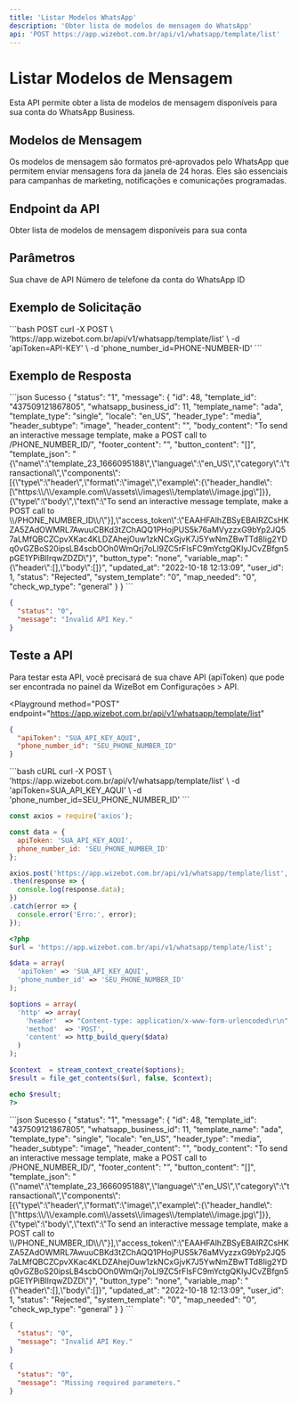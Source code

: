 ```yaml
---
title: 'Listar Modelos WhatsApp'
description: 'Obter lista de modelos de mensagem do WhatsApp'
api: 'POST https://app.wizebot.com.br/api/v1/whatsapp/template/list'
---
```


# Listar Modelos de Mensagem

Esta API permite obter a lista de modelos de mensagem disponíveis para sua conta do WhatsApp Business.

## Modelos de Mensagem

Os modelos de mensagem são formatos pré-aprovados pelo WhatsApp que permitem enviar mensagens fora da janela de 24 horas. Eles são essenciais para campanhas de marketing, notificações e comunicações programadas.

## Endpoint da API

<ParamField method="POST" type="string">
  Obter lista de modelos de mensagem disponíveis para sua conta
</ParamField>

## Parâmetros

<ParamField query="apiToken" type="string" required>
  Sua chave de API
</ParamField>

<ParamField query="phone_number_id" type="string" required>
  Número de telefone da conta do WhatsApp ID
</ParamField>

## Exemplo de Solicitação

<CodeGroup>
```bash POST
curl -X POST \ 
'https://app.wizebot.com.br/api/v1/whatsapp/template/list' \
-d 'apiToken=API-KEY' \
-d 'phone_number_id=PHONE-NUMBER-ID'
```
</CodeGroup>

## Exemplo de Resposta

<CodeGroup>
```json Sucesso
{
  "status": "1",
  "message": {
    "id": 48,
    "template_id": "437509121867805",
    "whatsapp_business_id": 11,
    "template_name": "ada",
    "template_type": "single",
    "locale": "en_US",
    "header_type": "media",
    "header_subtype": "image",
    "header_content": "",
    "body_content": "To send an interactive message template, make a POST call to /PHONE_NUMBER_ID/",
    "footer_content": "",
    "button_content": "[]",
    "template_json": "{\"name\":\"template_23_1666095188\",\"language\":\"en_US\",\"category\":\"transactional\",\"components\":[{\"type\":\"header\",\"format\":\"image\",\"example\":{\"header_handle\":[\"https:\\/\\/example.com\\/assets\\/images\\/template\\/image.jpg\"]}},{\"type\":\"body\",\"text\":\"To send an interactive message template, make a POST call to \\/PHONE_NUMBER_ID\\/\"}],\"access_token\":\"EAAHFAlhZBSyEBAIRZCsHKZA5ZAdOWMRL7AwuuCBKd3tZChAQQ1PHojPUS5k76aMVyzzxG9bYp2JQ57aLMfQBCZCpvXKac4KLDZAhejOuw1zkNCxGjvK7J5YwNmZBwTTd8Iig2YDq0vGZBoS20ipsLB4scbOOh0WmQrj7oLI9ZC5rFlsFC9mYctgQKIyJCvZBfgn5pGE1YPiBllrqwZDZD\"}",
    "button_type": "none",
    "variable_map": "{\"header\":[],\"body\":[]}",
    "updated_at": "2022-10-18 12:13:09",
    "user_id": 1,
    "status": "Rejected",
    "system_template": "0",
    "map_needed": "0",
    "check_wp_type": "general"
  }
}
```

```json Erro
{
  "status": "0",
  "message": "Invalid API Key."
}
```
</CodeGroup>

## Teste a API

<Note>
  Para testar esta API, você precisará de sua chave API (apiToken) que pode ser encontrada no painel da WizeBot em Configurações > API.
</Note>

<Playground
  method="POST"
  endpoint="https://app.wizebot.com.br/api/v1/whatsapp/template/list"
>
  ```json
  {
    "apiToken": "SUA_API_KEY_AQUI",
    "phone_number_id": "SEU_PHONE_NUMBER_ID"
  }
  ```
</Playground>

<RequestExample>
  ```bash cURL
  curl -X POST \
    'https://app.wizebot.com.br/api/v1/whatsapp/template/list' \
    -d 'apiToken=SUA_API_KEY_AQUI' \
    -d 'phone_number_id=SEU_PHONE_NUMBER_ID'
  ```

  ```javascript Node.js
  const axios = require('axios');

  const data = {
    apiToken: 'SUA_API_KEY_AQUI',
    phone_number_id: 'SEU_PHONE_NUMBER_ID'
  };

  axios.post('https://app.wizebot.com.br/api/v1/whatsapp/template/list', data)
  .then(response => {
    console.log(response.data);
  })
  .catch(error => {
    console.error('Erro:', error);
  });
  ```

  ```php PHP
  <?php
  $url = 'https://app.wizebot.com.br/api/v1/whatsapp/template/list';
  
  $data = array(
    'apiToken' => 'SUA_API_KEY_AQUI',
    'phone_number_id' => 'SEU_PHONE_NUMBER_ID'
  );
  
  $options = array(
    'http' => array(
      'header'  => "Content-type: application/x-www-form-urlencoded\r\n",
      'method'  => 'POST',
      'content' => http_build_query($data)
    )
  );
  
  $context  = stream_context_create($options);
  $result = file_get_contents($url, false, $context);
  
  echo $result;
  ?>
  ```
</RequestExample>

<ResponseExample>
  ```json Sucesso
  {
    "status": "1",
    "message": {
      "id": 48,
      "template_id": "437509121867805",
      "whatsapp_business_id": 11,
      "template_name": "ada",
      "template_type": "single",
      "locale": "en_US",
      "header_type": "media",
      "header_subtype": "image",
      "header_content": "",
      "body_content": "To send an interactive message template, make a POST call to /PHONE_NUMBER_ID/",
      "footer_content": "",
      "button_content": "[]",
      "template_json": "{\"name\":\"template_23_1666095188\",\"language\":\"en_US\",\"category\":\"transactional\",\"components\":[{\"type\":\"header\",\"format\":\"image\",\"example\":{\"header_handle\":[\"https:\\/\\/example.com\\/assets\\/images\\/template\\/image.jpg\"]}},{\"type\":\"body\",\"text\":\"To send an interactive message template, make a POST call to \\/PHONE_NUMBER_ID\\/\"}],\"access_token\":\"EAAHFAlhZBSyEBAIRZCsHKZA5ZAdOWMRL7AwuuCBKd3tZChAQQ1PHojPUS5k76aMVyzzxG9bYp2JQ57aLMfQBCZCpvXKac4KLDZAhejOuw1zkNCxGjvK7J5YwNmZBwTTd8Iig2YDq0vGZBoS20ipsLB4scbOOh0WmQrj7oLI9ZC5rFlsFC9mYctgQKIyJCvZBfgn5pGE1YPiBllrqwZDZD\"}",
      "button_type": "none",
      "variable_map": "{\"header\":[],\"body\":[]}",
      "updated_at": "2022-10-18 12:13:09",
      "user_id": 1,
      "status": "Rejected",
      "system_template": "0",
      "map_needed": "0",
      "check_wp_type": "general"
    }
  }
  ```

  ```json Erro - API Key Inválida
  {
    "status": "0",
    "message": "Invalid API Key."
  }
  ```

  ```json Erro - Parâmetros Inválidos
  {
    "status": "0",
    "message": "Missing required parameters."
  }
  ```
</ResponseExample>
